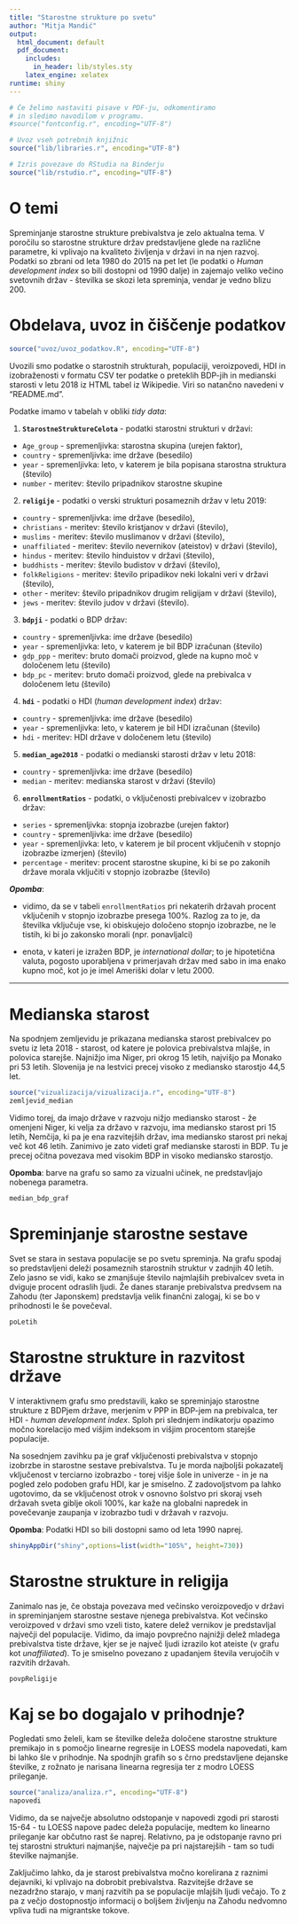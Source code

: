 ```yaml
---
title: "Starostne strukture po svetu"
author: "Mitja Mandić"
output:
  html_document: default
  pdf_document:
    includes:
      in_header: lib/styles.sty
    latex_engine: xelatex
runtime: shiny
---
```


```r
# Če želimo nastaviti pisave v PDF-ju, odkomentiramo
# in sledimo navodilom v programu.
#source("fontconfig.r", encoding="UTF-8")

# Uvoz vseh potrebnih knjižnic
source("lib/libraries.r", encoding="UTF-8")
```

```r
# Izris povezave do RStudia na Binderju
source("lib/rstudio.r", encoding="UTF-8")
```

# O temi

Spreminjanje starostne strukture prebivalstva je zelo aktualna tema. V poročilu so starostne strukture držav predstavljene glede na različne parametre, ki vplivajo na kvaliteto življenja v državi in na njen razvoj. Podatki so zbrani od leta 1980 do 2015 na pet let (le podatki o *Human development index* so bili dostopni od 1990 dalje) in zajemajo veliko večino svetovnih držav - številka se skozi leta spreminja, vendar je vedno blizu 200.

# Obdelava, uvoz in čiščenje podatkov

```r
source("uvoz/uvoz_podatkov.R", encoding="UTF-8")
```

Uvozili smo podatke o starostnih strukturah, populaciji, veroizpovedi, HDI in izobraženosti v formatu CSV ter podatke o preteklih BDP-jih in medianski starosti v letu 2018 iz HTML tabel iz Wikipedie. Viri so natančno navedeni v "README.md".

Podatke imamo v tabelah v obliki *tidy data*:

1. **`StarostneStruktureCelota`** - podatki starostni strukturi v državi:
  - `Age_group` - spremenljivka: starostna skupina (urejen faktor),
  - `country` - spremenljivka: ime države (besedilo)
  - `year` - spremenljivka: leto, v katerem je bila popisana starostna struktura (število)
  - `number` - meritev: število pripadnikov starostne skupine

2. **`religije`** - podatki o verski strukturi posameznih držav v letu 2019:
  - `country` - spremenljivka: ime države (besedilo),
  - `christians` - meritev: število kristjanov v državi (število),
  - `muslims` - meritev: število muslimanov v državi (število),
  - `unaffiliated` - meritev: število nevernikov (ateistov) v državi (število),
  - `hindus` - meritev: število hinduistov v državi (število),
  - `buddhists` - meritev: število budistov v državi (število),
  - `folkReligions` - meritev: število pripadikov neki lokalni veri v državi (število),
  - `other` - meritev: število pripadnikov drugim religijam v državi (število),
  - `jews` - meritev: število judov v državi (število).

3. **`bdpji`** - podatki o BDP držav:
  - `country` - spremenljivka: ime države (besedilo)
  - `year` - spremenljivka: leto, v katerem je bil BDP izračunan (število)
  - `gdp_ppp` - meritev: bruto domači proizvod, glede na kupno moč v določenem letu (število)
  - `bdp_pc` - meritev: bruto domači proizvod, glede na prebivalca v določenem letu (število)

4. **`hdi`** - podatki o HDI (_human development index_) držav:
  - `country` - spremenljivka: ime države (besedilo)
  - `year` - spremenljivka: leto, v katerem je bil HDI izračunan (število)
  - `hdi` - meritev: HDI države v določenem letu (število)

5. **`median_age2018`** - podatki o medianski starosti držav v letu 2018:
  - `country` - spremenljivka: ime države (besedilo)
  - `median` - meritev: medianska starost v državi (število)
  
6. **`enrollmentRatios`** - podatki, o vključenosti prebivalcev v izobrazbo držav:
  - `series` - spremenljivka: stopnja izobrazbe (urejen faktor)
  - `country` - spremenljivka: ime države (besedilo)
  - `year` - spremenljivka: leto, v katerem je bil procent vključenih v stopnjo izobrazbe izmerjen) (število)
  - `percentage` - meritev: procent starostne skupine, ki bi se po zakonih države morala vključiti v stopnjo
                            izobrazbe (število)
  
  **_Opomba_**:
  
  - vidimo, da se v tabeli `enrollmentRatios` pri nekaterih državah procent vključenih v stopnjo izobrazbe presega 100%. Razlog za to je, da številka vključuje vse, ki obiskujejo določeno stopnjo izobrazbe, ne le tistih, ki bi jo zakonsko morali (npr. ponavljalci)
  
  - enota, v kateri je izražen BDP, je *international dollar*; to je hipotetična valuta, pogosto uporabljena v primerjavah držav med sabo in ima enako kupno moč, kot jo je imel Ameriški dolar v letu 2000.
  
___

# Medianska starost

Na spodnjem zemljevidu je prikazana medianska starost prebivalcev po svetu iz leta 2018 - starost, od katere je polovica prebivalstva mlajše, in polovica starejše. Najnižjo ima Niger, pri okrog 15 letih, 
najvišjo pa Monako pri 53 letih. Slovenija je na lestvici precej visoko z mediansko starostjo 44,5 let.

```r
source("vizualizacija/vizualizacija.r", encoding="UTF-8")
zemljevid_median
```

Vidimo torej, da imajo države v razvoju nižjo mediansko starost - že omenjeni Niger, ki velja za državo v razvoju, ima mediansko starost pri 15 letih, Nemčija, ki pa je ena razvitejših držav, ima mediansko starost pri nekaj več kot 46 letih. Zanimivo je zato videti graf medianske starosti in BDP. Tu je precej očitna povezava med visokim BDP in visoko mediansko starostjo.

**Opomba**: barve na grafu so samo za vizualni učinek, ne predstavljajo nobenega parametra.

```r
median_bdp_graf
```

# Spreminjanje starostne sestave

Svet se stara in sestava populacije se po svetu spreminja. Na grafu spodaj so predstavljeni deleži posameznih starostnih struktur v zadnjih 40 letih. Zelo jasno se vidi, kako se zmanjšuje število najmlajših prebivalcev sveta in dviguje procent odraslih ljudi. Že danes staranje prebivalstva predvsem na Zahodu (ter Japonskem) predstavlja velik finančni zalogaj, ki se bo v prihodnosti le še povečeval. 

```r
poLetih
```

# Starostne strukture in razvitost države

V interaktivnem grafu smo predstavili, kako se spreminjajo starostne strukture z BDPjem države, merjenim v PPP in BDP-jem na prebivalca, ter HDI - *human development index*. Sploh pri slednjem indikatorju opazimo močno korelacijo med višjim indeksom in višjim procentom starejše populacije.

Na sosednjem zavihku pa je graf vključenosti prebivalstva v stopnjo izobrzbe in starostne sestave prebivalstva. Tu je morda najboljši pokazatelj vključenost v terciarno izobrazbo - torej višje šole in univerze - in je na pogled zelo podoben grafu HDI, kar je smiselno. Z zadovoljstvom pa lahko ugotovimo, da se vključenost otrok v osnovno šolstvo pri skoraj vseh državah sveta giblje okoli 100%, kar kaže na globalni napredek in povečevanje zaupanja v izobrazbo tudi v državah v razvoju.

**Opomba**: Podatki HDI so bili dostopni samo od leta 1990 naprej.

```r
shinyAppDir("shiny",options=list(width="105%", height=730))
```

# Starostne strukture in religija

Zanimalo nas je, če obstaja povezava med večinsko veroizpovedjo v državi in spreminjanjem starostne sestave njenega prebivalstva. Kot večinsko veroizpoved v državi smo vzeli tisto, katere delež vernikov je predstavljal največji del populacije. Vidimo, da imajo povprečno najnižji delež mladega prebivalstva tiste države, kjer se je največ ljudi izrazilo kot ateiste (v grafu kot _unaffiliated_). To je smiselno povezano z upadanjem števila verujočih v razvitih državah.

```r
povpReligije
```

# Kaj se bo dogajalo v prihodnje?

Pogledati smo želeli, kam se številke deleža določene starostne strukture premikajo in s pomočjo linearne regresije in LOESS modela napovedati, kam bi lahko šle v prihodnje. Na spodnjih grafih so s črno predstavljene dejanske številke, z rožnato je narisana linearna regresija ter z modro LOESS prileganje.

```r
source("analiza/analiza.r", encoding="UTF-8")
napovedi
```

Vidimo, da se največje absolutno odstopanje v napovedi zgodi pri starosti 15-64 - tu LOESS napove padec deleža populacije, medtem ko linearno prileganje kar občutno rast še naprej. Relativno, pa je odstopanje ravno pri tej starostni strukturi najmanjše, največje pa pri najstarejših - tam so tudi številke najmanjše. 

Zaključimo lahko, da je starost prebivalstva močno korelirana z raznimi dejavniki, ki vplivajo na dobrobit prebivalstva. Razvitejše države se nezadržno starajo, v manj razvitih pa se populacije mlajših ljudi večajo. To z pa z večjo dostopnostjo informacij o boljšem življenju na Zahodu nedvomno vpliva tudi na migrantske tokove.

